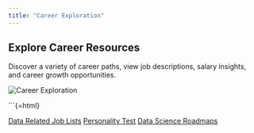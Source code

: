 ```yaml
---
title: "Career Exploration"
---
```


## Explore Career Resources

Discover a variety of career paths, view job descriptions, salary insights, and career growth opportunities.


<img src="https://s3.amazonaws.com/libapps/accounts/69534/images/HCD.jpg" alt="Career Exploration" class="large-image" />

```{=html}
<div class="explore-grid">
  <a href="https://builtin.com/data-science/data-science-jobs" class="explore-card" target="_blank">Data Related Job Lists</a>
  <a href="personality_test.qmd" class="explore-card">Personality Test</a>
  <a href="DS_Roadmap.qmd" class="explore-card">Data Science Roadmaps</a>
</div>
